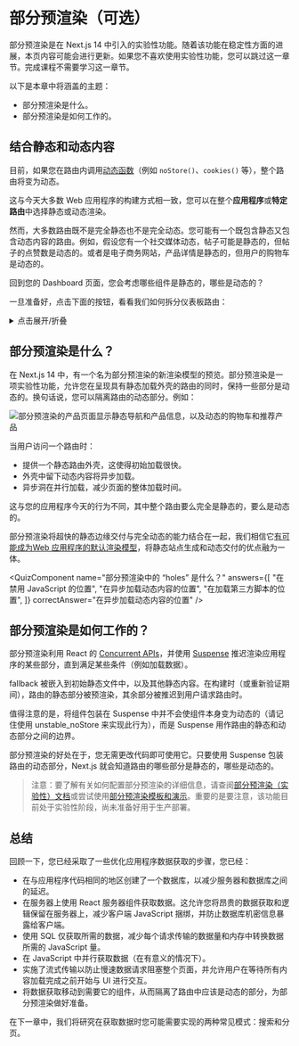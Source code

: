 
# 部分预渲染（可选）

部分预渲染是在 Next.js 14 中引入的实验性功能。随着该功能在稳定性方面的进展，本页内容可能会进行更新。如果您不喜欢使用实验性功能，您可以跳过这一章节。完成课程不需要学习这一章节。

以下是本章中将涵盖的主题：

* 部分预渲染是什么。
* 部分预渲染是如何工作的。

## 结合静态和动态内容

目前，如果您在路由内调用[动态函数](https://nextjs.org/docs/app/building-your-application/routing/route-handlers#dynamic-functions)（例如 `noStore()`、`cookies()` 等），整个路由将变为动态。

这与今天大多数 Web 应用程序的构建方式相一致，您可以在整个**应用程序**或**特定路由**中选择静态或动态渲染。

然而，大多数路由既不是完全静态也不是完全动态。您可能有一个既包含静态又包含动态内容的路由。例如，假设您有一个社交媒体动态，帖子可能是静态的，但帖子的点赞数是动态的。或者是电子商务网站，产品详情是静态的，但用户的购物车是动态的。

回到您的 Dashboard 页面，您会考虑哪些组件是静态的，哪些是动态的？

一旦准备好，点击下面的按钮，看看我们如何拆分仪表板路由：

<details>
  <summary>点击展开/折叠</summary>

  ![](/chapter10-dashboard-static-dynamic-components.avif)

  * The `<SideNav>` Component doesn't rely on data, and is not personalized to the user, so it can be static.
  * The components in `<Page>` rely on data that changes often and will be personalized to the user, so they can be dynamic.
</details>

## 部分预渲染是什么？

在 Next.js 14 中，有一个名为部分预渲染的新渲染模型的预览。部分预渲染是一项实验性功能，允许您在呈现具有静态加载外壳的路由的同时，保持一些部分是动态的。换句话说，您可以隔离路由的动态部分。例如：

![部分预渲染的产品页面显示静态导航和产品信息，以及动态的购物车和推荐产品](/chapter10-thinking-in-ppr.avif)

当用户访问一个路由时：

* 提供一个静态路由外壳，这使得初始加载很快。
* 外壳中留下动态内容将异步加载。
* 异步洞在并行加载，减少页面的整体加载时间。

这与您的应用程序今天的行为不同，其中整个路由要么完全是静态的，要么是动态的。

部分预渲染将超快的静态边缘交付与完全动态的能力结合在一起，我们相信它[有可能成为Web 应用程序的默认渲染模型](https://vercel.com/blog/partial-prerendering-with-next-js-creating-a-new-default-rendering-model)，将静态站点生成和动态交付的优点融为一体。

<QuizComponent
  name="部分预渲染中的 “holes” 是什么？"
  answers={[
    "在禁用 JavaScript 的位置",
    "在异步加载动态内容的位置",
    "在加载第三方脚本的位置",
    ]}
  correctAnswer="在异步加载动态内容的位置"
/>

## 部分预渲染是如何工作的？

部分预渲染利用 React 的 [Concurrent APIs](https://react.dev/blog/2021/12/17/react-conf-2021-recap#react-18-and-concurrent-features)，并使用 [Suspense](https://react.dev/reference/react/Suspense) 推迟渲染应用程序的某些部分，直到满足某些条件（例如加载数据）。

fallback 被嵌入到初始静态文件中，以及其他静态内容。在构建时（或重新验证期间），路由的静态部分被预渲染，其余部分被推迟到用户请求路由时。

值得注意的是，将组件包装在 Suspense 中并不会使组件本身变为动态的（请记住使用 unstable_noStore 来实现此行为），而是 Suspense 用作路由的静态和动态部分之间的边界。

部分预渲染的好处在于，您无需更改代码即可使用它。只要使用 Suspense 包装路由的动态部分，Next.js 就会知道路由的哪些部分是静态的，哪些是动态的。

> 注意：要了解有关如何配置部分预渲染的详细信息，请查阅[部分预渲染（实验性）文档](https://nextjs.org/docs/app/api-reference/next-config-js/partial-prerendering)或尝试使用[部分预渲染模板和演示](https://vercel.com/templates/next.js/partial-prerendering-nextjs)。重要的是要注意，该功能目前处于实验性阶段，尚未准备好用于生产部署。

## 总结

回顾一下，您已经采取了一些优化应用程序数据获取的步骤，您已经：
* 在与应用程序代码相同的地区创建了一个数据库，以减少服务器和数据库之间的延迟。
* 在服务器上使用 React 服务器组件获取数据。这允许您将昂贵的数据获取和逻辑保留在服务器上，减少客户端 JavaScript 捆绑，并防止数据库机密信息暴露给客户端。
* 使用 SQL 仅获取所需的数据，减少每个请求传输的数据量和内存中转换数据所需的 JavaScript 量。
* 在 JavaScript 中并行获取数据（在有意义的情况下）。
* 实施了流式传输以防止慢速数据请求阻塞整个页面，并允许用户在等待所有内容加载完成之前开始与 UI 进行交互。
* 将数据获取移动到需要它的组件，从而隔离了路由中应该是动态的部分，为部分预渲染做好准备。

在下一章中，我们将研究在获取数据时您可能需要实现的两种常见模式：搜索和分页。

<FollowMe />
